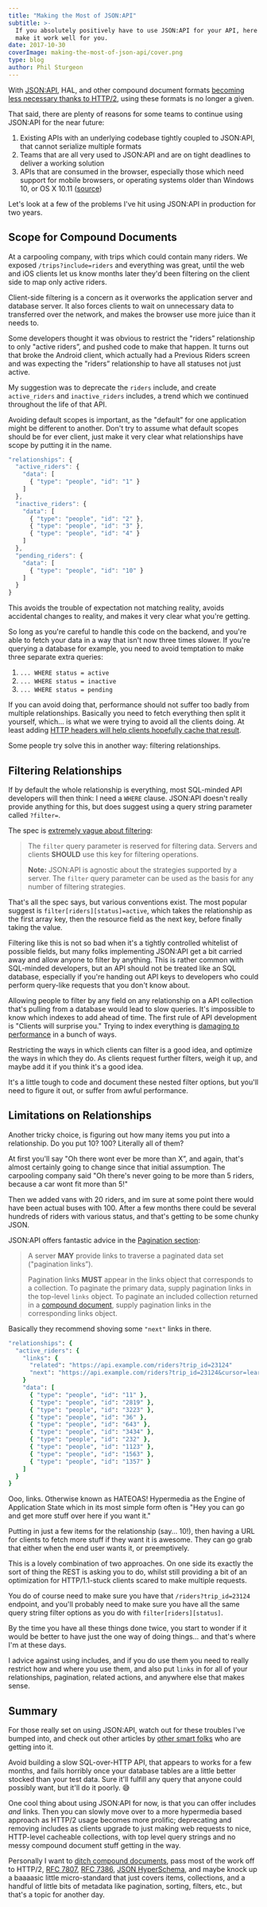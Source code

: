 ```yaml
---
title: "Making the Most of JSON:API"
subtitle: >-
  If you absolutely positively have to use JSON:API for your API, here's how to
  make it work well for you.
date: 2017-10-30
coverImage: making-the-most-of-json-api/cover.png
type: blog
author: Phil Sturgeon
---
```


With [JSON:API](http://jsonapi.org/), HAL, and other compound document formats
[becoming less necessary thanks to
HTTP/2](/blog/lets-stop-building-apis-around-a-network-hack), using these
formats is no longer a given.

That said, there are plenty of reasons for some teams to continue using JSON:API for the near future:

1. Existing APIs with an underlying codebase tightly coupled to JSON:API, that cannot serialize multiple formats
2. Teams that are all very used to JSON:API and are on tight deadlines to deliver a working solution
3. APIs that are consumed in the browser, especially those which need support for mobile browsers, or operating systems older than Windows 10, or OS X 10.11 ([source](http://caniuse.com/#feat=http2))

Let's look at a few of the problems I've hit using JSON:API in production for two years.

## Scope for Compound Documents

At a carpooling company, with trips which could contain many riders. We exposed
`/trips?include=riders` and everything was great, until the web and iOS clients
let us know months later they'd been filtering on the client side to map only
active riders.

Client-side filtering is a concern as it overworks the application server and
database server. It also forces clients to wait on unnecessary data to
transferred over the network, and makes the browser use more juice than it needs
to.

Some developers thought it was obvious to restrict the "riders” relationship to
only "active riders”, and pushed code to make that happen. It turns out that
broke the Android client, which actually had a Previous Riders screen and was
expecting the "riders” relationship to have all statuses not just active.

My suggestion was to deprecate the `riders` include, and create `active_riders`
and `inactive_riders` includes, a trend which we continued throughout the life
of that API.

Avoiding default scopes is important, as the "default” for one application might
be different to another. Don't try to assume what default scopes should be for
ever client, just make it very clear what relationships have scope by putting it
in the name.

``` js
"relationships": {
  "active_riders": {
    "data": [
      { "type": "people", "id": "1" }
    ]
  },
  "inactive_riders": {
    "data": [
      { "type": "people", "id": "2" },
      { "type": "people", "id": "3" },
      { "type": "people", "id": "4" }
    ]
  },
  "pending_riders": {
    "data": [
      { "type": "people", "id": "10" }
    ]
  }
}
```

This avoids the trouble of expectation not matching reality, avoids accidental
changes to reality, and makes it very clear what you're getting.

So long as you're careful to handle this code on the backend, and you're able to
fetch your data in a way that isn't now three times slower. If you're querying a
database for example, you need to avoid temptation to make three separate extra
queries:

1. `... WHERE status = active`
2. `... WHERE status = inactive`
3. `... WHERE status = pending`

If you can avoid doing that, performance should not suffer too badly from
multiple relationships. Basically you need to fetch everything then split it
yourself, which… is what we were trying to avoid all the clients doing. At least
adding [HTTP headers will help clients hopefully cache that
result](https://blog.apisyouwonthate.com/speeding-up-apis-apps-smart-toasters-with-http-response-caching-a67becf829c6).

Some people try solve this in another way: filtering relationships.

## Filtering Relationships

If by default the whole relationship is everything, most SQL-minded API
developers will then think: I need a `WHERE` clause. JSON:API doesn't really
provide anything for this, but does suggest using a query string parameter
called `?filter=`.

The spec is [extremely vague about filtering](http://jsonapi.org/format/#fetching-filtering):

> The `filter` query parameter is reserved for filtering data. Servers and clients **SHOULD** use this key for filtering operations.
>
> **Note:** JSON:API is agnostic about the strategies supported by a server. The `filter` query parameter can be used as the basis for any number of filtering strategies.

That's all the spec says, but various conventions exist. The most popular
suggest is `filter[riders][status]=active`, which takes the relationship as the
first array key, then the resource field as the next key, before finally taking
the value.

Filtering like this is not so bad when it's a tightly controlled whitelist of
possible fields, but many folks implementing JSON:API get a bit carried away and
allow anyone to filter by anything. This is rather common with SQL-minded
developers, but an API should not be treated like an SQL database, especially if
you're handing out API keys to developers who could perform query-like requests
that you don't know about.

Allowing people to filter by any field on any relationship on a API collection
that's pulling from a database would lead to slow queries. It's impossible to
know which indexes to add ahead of time. The first rule of API development is
"Clients will surprise you." Trying to index everything is [damaging to
performance](https://redmondmag.com/articles/2014/07/16/too-many-sql-server-indexes.aspx)
in a bunch of ways.

Restricting the ways in which clients can filter is a good idea, and optimize
the ways in which they do. As clients request further filters, weigh it up, and
maybe add it if you think it's a good idea.

It's a little tough to code and document these nested filter options, but you'll
need to figure it out, or suffer from awful performance.

## Limitations on Relationships

Another tricky choice, is figuring out how many items you put into a
relationship. Do you put 10? 100? Literally all of them?

At first you'll say "Oh there wont ever be more than X”, and again, that's
almost certainly going to change since that initial assumption. The carpooling
company said "Oh there's never going to be more than 5 riders, because a car
wont fit more than 5!"

Then we added vans with 20 riders, and im sure at some point there would have
been actual buses with 100. After a few months there could be several hundreds
of riders with various status, and that's getting to be some chunky JSON.

JSON:API offers fantastic advice in the [Pagination
section](http://jsonapi.org/format/#fetching-pagination):

> A server **MAY** provide links to traverse a paginated data set ("pagination links”).
>
> Pagination links **MUST** appear in the links object that corresponds to a collection. To paginate the primary data, supply pagination links in the top-level `links` object. To paginate an included collection returned in a [compound document](http://jsonapi.org/format/#document-compound-documents), supply pagination links in the corresponding links object.

Basically they recommend shoving some `"next"` links in there.

``` ruby
"relationships": {
  "active_riders": {
    "links": {
      "related": "https://api.example.com/riders?trip_id=23124"
      "next": "https://api.example.com/riders?trip_id=23124&cursor=learn-about-cursors-in-the-book"
    }
    "data": [
      { "type": "people", "id": "11" },
      { "type": "people", "id": "2819" },
      { "type": "people", "id": "3223" },
      { "type": "people", "id": "36" },
      { "type": "people", "id": "643" },
      { "type": "people", "id": "3434" },
      { "type": "people", "id": "232" },
      { "type": "people", "id": "1123" },
      { "type": "people", "id": "1563" },
      { "type": "people", "id": "1357" }
    ]
  }
}
```

Ooo, links. Otherwise known as HATEOAS! Hypermedia as the Engine of Application
State which in its most simple form often is "Hey you can go and get more stuff
over here if you want it."

Putting in just a few items for the relationship (say… 10!), then having a URL
for clients to fetch more stuff if they want it is awesome. They can go grab
that either when the end user wants it, or preemptively.

This is a lovely combination of two approaches. On one side its exactly the sort
of thing the REST is asking you to do, whilst still providing a bit of an
optimization for HTTP/1.1-stuck clients scared to make multiple requests.

You do of course need to make sure you have that `/riders?trip_id=23124`
endpoint, and you'll probably need to make sure you have all the same query
string filter options as you do with `filter[riders][status]`.

By the time you have all these things done twice, you start to wonder if it
would be better to have just the one way of doing things… and that's where I'm
at these days.

I advice against using includes, and if you do use them you need to really
restrict how and where you use them, and also put `links` in for all of your
relationships, pagination, related actions, and anywhere else that makes sense.

## Summary

For those really set on using JSON:API, watch out for these troubles I've bumped
into, and check out other articles by [other smart
folks](https://jeremiahlee.com/blog/2017/10/10/pragmatic-design-with-json:api/)
who are getting into it.

Avoid building a slow SQL-over-HTTP API, that appears to works for a few months,
and fails horribly once your database tables are a little better stocked than
your test data. Sure it'll fulfill any query that anyone could possibly want,
but it'll do it poorly. 😅

One cool thing about using JSON:API for now, is that you can offer includes
_and_ links. Then you can slowly move over to a more hypermedia based approach
as HTTP/2 usage becomes more prolific; deprecating and removing includes as
clients upgrade to just making web requests to nice, HTTP-level cacheable
collections, with top level query strings and no messy compound document stuff
getting in the way.

Personally I want to [ditch compound
documents](/blog/lets-stop-building-apis-around-a-network-hack),
pass most of the work off to HTTP/2, [RFC
7807](https://tools.ietf.org/html/rfc7807), [RFC
7386](https://tools.ietf.org/html/rfc7386), [JSON
HyperSchema](https://twitter.com/philsturgeon/status/923209204567101440), and
maybe knock up a baaaasic little micro-standard that just covers items,
collections, and a handful of little bits of metadata like pagination, sorting,
filters, etc., but that's a topic for another day.
